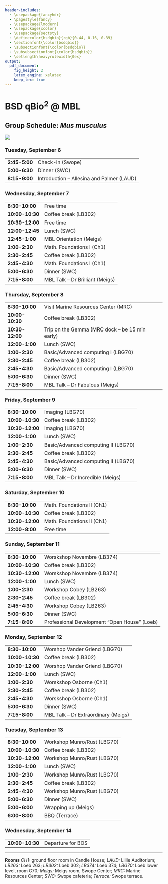 ```yaml
---
header-includes:
  - \usepackage{fancyhdr}
  - \pagestyle{fancy}
  - \usepackage{lmodern}
  - \usepackage{xcolor}
  - \usepackage{sectsty}
  - \definecolor{bsdqbio}{rgb}{0.44, 0.16, 0.39}
  - \sectionfont{\color{bsdqbio}}
  - \subsectionfont{\color{bsdqbio}}
  - \subsubsectionfont{\color{bsdqbio}}
  - \setlength\heavyrulewidth{0ex}
output:
  pdf_document:
    fig_height: 2
    latex_engine: xelatex
    keep_tex: true
---
```

# BSD qBio$^2$ @ MBL

## Group Schedule: *Mus musculus*
 ![](https://github.com/StefanoAllesina/BSD-QBio2/raw/master/logo_group/Mus_musculus.png)

### Tuesday, September 6 

------------------    ------------------------------------------------
**2:45-5:00**         Check-in (Swope)                                
**5:00-6:30**         Dinner (SWC)                                    
**8:15-9:00**         Introduction – Allesina and Palmer (LAUD)       
------------------    ------------------------------------------------

### Wednesday, September 7 

------------------    ------------------------------------------------
**8:30-10:00**        Free time                                       
**10:00-10:30**       Coffee break (LB302)                            
**10:30-12:00**       Free time                                       
**12:00-12:45**       Lunch (SWC)                                     
**12:45-1:00**        MBL Orientation (Meigs)                         
**1:00-2:30**         Math. Foundations I (Ch1)                       
**2:30-2:45**         Coffee break (LB302)                            
**2:45-4:30**         Math. Foundations I (Ch1)                       
**5:00-6:30**         Dinner (SWC)                                    
**7:15-8:00**         MBL Talk – Dr Brilliant (Meigs)                 
------------------    ------------------------------------------------

### Thursday, September 8 

------------------    ------------------------------------------------
**8:30-10:00**        Visit Marine Resources Center (MRC)             
**10:00-10:30**       Coffee break (LB302)                            
**10:30-12:00**       Trip on the Gemma (MRC dock – be 15 min early)  
**12:00-1:00**        Lunch (SWC)                                     
**1:00-2:30**         Basic/Advanced computing I (LBG70)              
**2:30-2:45**         Coffee break (LB302)                            
**2:45-4:30**         Basic/Advanced computing I (LBG70)              
**5:00-6:30**         Dinner (SWC)                                    
**7:15-8:00**         MBL Talk – Dr Fabulous (Meigs)                  
------------------    ------------------------------------------------

### Friday, September 9 

------------------    ------------------------------------------------
**8:30-10:00**        Imaging (LBG70)                                 
**10:00-10:30**       Coffee break (LB302)                            
**10:30-12:00**       Imaging (LBG70)                                 
**12:00-1:00**        Lunch (SWC)                                     
**1:00-2:30**         Basic/Advanced computing II (LBG70)             
**2:30-2:45**         Coffee break (LB302)                            
**2:45-4:30**         Basic/Advanced computing II (LBG70)             
**5:00-6:30**         Dinner (SWC)                                    
**7:15-8:00**         MBL Talk – Dr Incredible (Meigs)                
------------------    ------------------------------------------------

### Saturday, September 10 

------------------    ------------------------------------------------
**8:30-10:00**        Math. Foundations II (Ch1)                      
**10:00-10:30**       Coffee break (LB302)                            
**10:30-12:00**       Math. Foundations II (Ch1)                      
**12:00-8:00**        Free time                                       
------------------    ------------------------------------------------

### Sunday, September 11 

------------------    ------------------------------------------------
**8:30-10:00**        Worskshop Novembre (LB374)                      
**10:00-10:30**       Coffee break (LB302)                            
**10:30-12:00**       Worskshop Novembre (LB374)                      
**12:00-1:00**        Lunch (SWC)                                     
**1:00-2:30**         Workshop Cobey (LB263)                          
**2:30-2:45**         Coffee break (LB302)                            
**2:45-4:30**         Workshop Cobey (LB263)                          
**5:00-6:30**         Dinner (SWC)                                    
**7:15-8:00**         Professional Development “Open House” (Loeb)    
------------------    ------------------------------------------------

### Monday, September 12 

------------------    ------------------------------------------------
**8:30-10:00**        Worshop Vander Griend (LBG70)                   
**10:00-10:30**       Coffee break (LB302)                            
**10:30-12:00**       Worshop Vander Griend (LBG70)                   
**12:00-1:00**        Lunch (SWC)                                     
**1:00-2:30**         Worskshop Osborne (Ch1)                         
**2:30-2:45**         Coffee break (LB302)                            
**2:45-4:30**         Worskshop Osborne (Ch1)                         
**5:00-6:30**         Dinner (SWC)                                    
**7:15-8:00**         MBL Talk – Dr Extraordinary (Meigs)             
------------------    ------------------------------------------------

### Tuesday, September 13 

------------------    ------------------------------------------------
**8:30-10:00**        Workshop Munro/Rust (LBG70)                     
**10:00-10:30**       Coffee break (LB302)                            
**10:30-12:00**       Workshop Munro/Rust (LBG70)                     
**12:00-1:00**        Lunch (SWC)                                     
**1:00-2:30**         Workshop Munro/Rust (LBG70)                     
**2:30-2:45**         Coffee break (LB302)                            
**2:45-4:30**         Workshop Munro/Rust (LBG70)                     
**5:00-6:30**         Dinner (SWC)                                    
**5:00-6:00**         Wrapping up (Meigs)                             
**6:00-8:00**         BBQ (Terrace)                                   
------------------    ------------------------------------------------

### Wednesday, September 14 

------------------    ------------------------------------------------
**10:00-10:30**       Departure for BOS                               
------------------    ------------------------------------------------



-------


**Rooms** *CH1:* ground floor room in Candle House; *LAUD:* Lillie Auditorium; *LB263:* Loeb 263; *LB302:* Loeb 302; *LB374:* Loeb 374; 
*LBG70:* Loeb lower level, room G70; *Meigs:* Meigs room, Swope Center; *MRC:* Marine Resources Center; *SWC:* Swope cafeteria; *Terrace:* Swope terrace.
  
